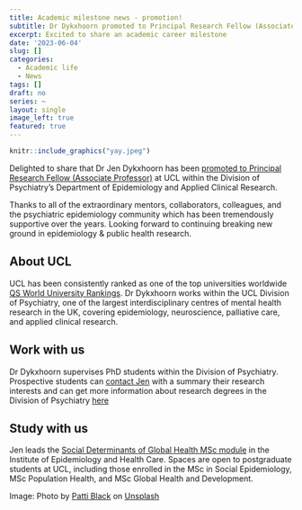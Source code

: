```yaml
---
title: Academic milestone news - promotion!
subtitle: Dr Dykxhoorn promoted to Principal Research Fellow (Associate Professor)
excerpt: Excited to share an academic career milestone
date: '2023-06-04'
slug: []
categories:
  - Academic life
  - News
tags: []
draft: no
series: ~
layout: single
image_left: true
featured: true
---
```



```r
knitr::include_graphics("yay.jpeg")
```

Delighted to share that Dr Jen Dykxhoorn has been [promoted to Principal Research Fellow (Associate Professor)](https://www.ucl.ac.uk/human-resources/policies-advice/academic-careers-framework-and-promotions-processes/promotions-2022-23#Professors) at UCL within the Division of Psychiatry's Department of Epidemiology and Applied Clinical Research. 

Thanks to all of the extraordinary mentors, collaborators, colleagues, and the psychiatric epidemiology community which has been tremendously supportive over the years. Looking forward to continuing breaking new ground in epidemiology & public health research. 

## About UCL
UCL has been consistently ranked as one of the top universities worldwide [QS World University Rankings](https://www.ucl.ac.uk/news/2023/jun/ucl-ranked-top-10-universities-world-12-years-running). Dr Dykxhoorn works within the UCL Division of Psychiatry, one of the largest interdisciplinary centres of mental health research in the UK, covering epidemiology, neuroscience, palliative care, and applied clinical research. 

## Work with us
Dr Dykxhoorn supervises PhD students within the Division of Psychiatry. Prospective students can [contact Jen](https://www.mentalhealthepi.com/team/pi/) with a summary their research interests and can get more information about research degrees in the Division of Psychiatry [here](https://www.ucl.ac.uk/psychiatry/study/postgraduate-research-degrees)

## Study with us
Jen leads the [Social Determinants of Global Health MSc module](https://www.ucl.ac.uk/module-catalogue/modules/the-social-determinants-of-global-health-IEHC0048) in the Institute of Epidemiology and Health Care. Spaces are open to postgraduate students at UCL, including those enrolled in the MSc in Social Epidemiology, MSc Population Health, and MSc Global Health and Development.


Image: Photo by <a href="https://unsplash.com/fr/@pattib?utm_source=unsplash&utm_medium=referral&utm_content=creditCopyText">Patti Black</a> on <a href="https://unsplash.com/photos/3YSGBYZMvcs?utm_source=unsplash&utm_medium=referral&utm_content=creditCopyText">Unsplash</a>
  
